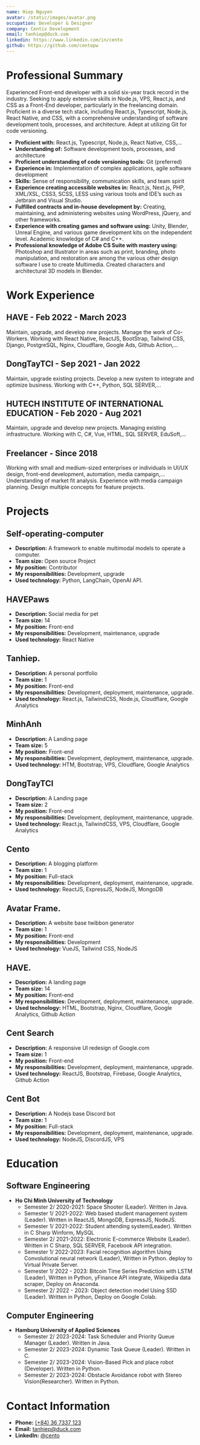 ```yaml
---
name: Hiep Nguyen
avatar: /static/images/avatar.png
occupation: Developer & Designer
company: Centix Development
email: tanhiep@duck.com
linkedin: https://www.linkedin.com/in/cento
github: https://github.com/centopw
---
```

# Professional Summary

Experienced Front-end developer with a solid six-year track record in the industry. Seeking to apply extensive skills in Node.js, VPS, React.js, and CSS as a Front-End developer, particularly in the freelancing domain. Proficient in a diverse tech stack, including React.js, Typescript, Node.js, React Native, and CSS, with a comprehensive understanding of software development tools, processes, and architecture. Adept at utilizing Git for code versioning.

- **Proficient with:** React.js, Typescript, Node.js, React Native, CSS,...
- **Understanding of:** Software development tools, processes, and architecture
- **Proficient understanding of code versioning tools:** Git (preferred)
- **Experience in:** Implementation of complex applications, agile software development
- **Skills:** Sense of responsibility, communication skills, and team spirit
- **Experience creating accessible websites in:** React.js, Next.js, PHP, XML/XSL, CSS3, SCSS, LESS using various tools and IDE’s such as Jetbrain and Visual Studio.
- **Fulfilled contracts and in-house development by:** Creating, maintaining, and administering websites using WordPress, jQuery, and other frameworks.
- **Experience with creating games and software using:** Unity, Blender, Unreal Engine, and various game development kits on the independent level. Academic knowledge of C# and C++.
- **Professional knowledge of Adobe CS Suite with mastery using:** Photoshop and Illustrator in areas such as print, branding, photo manipulation, and restoration are among the various other design software I use to create Multimedia. Created characters and architectural 3D models in Blender.

# Work Experience

## HAVE - Feb 2022 - March 2023
Maintain, upgrade, and develop new projects. Manage the work of Co-Workers. Working with React Native, ReactJS, BootStrap, Tailwind CSS, Django, PostgreSQL, Nginx, Cloudflare, Google Ads, Github Action,...
  
## DongTayTCI - Sep 2021 - Jan 2022
Maintain, upgrade existing projects. Develop a new system to integrate and optimize business. Working with C++, Python, SQL SERVER,...

## HUTECH INSTITUTE OF INTERNATIONAL EDUCATION - Feb 2020 - Aug 2021
Maintain, upgrade and develop new projects. Managing existing infrastructure. Working with C, C#, Vue, HTML, SQL SERVER, EduSoft,...

## Freelancer - Since 2018
Working with small and medium-sized enterprises or individuals in UI/UX design, front-end development, automation, media campaign,... Understanding of market fit analysis. Experience with media campaign planning. Design multiple concepts for feature projects.

# Projects

## Self-operating-computer
- **Description:** A framework to enable multimodal models to operate a computer.
- **Team size:** Open source Project
- **My position:** Contributor
- **My responsibilities:** Development, upgrade
- **Used technology:** Python, LangChain, OpenAI API.

## HAVEPaws
- **Description:** Social media for pet
- **Team size:** 14
- **My position:** Front-end
- **My responsibilities:** Development, maintenance, upgrade
- **Used technology:** React Native

## Tanhiep.
- **Description:** A personal portfolio
- **Team size:** 1
- **My position:** Front-end
- **My responsibilities:** Development, deployment, maintenance, upgrade.
- **Used technology:** React.js, TailwindCSS, Node.js, Cloudflare, Google Analytics

## MinhAnh
- **Description:** A Landing page
- **Team size:** 5
- **My position:** Front-end
- **My responsibilities:** Development, deployment, maintenance, upgrade.
- **Used technology:** HTM, Bootstrap, VPS, Cloudflare, Google Analytics 

## DongTayTCI
- **Description:** A Landing page
- **Team size:** 2
- **My position:** Front-end
- **My responsibilities:** Development, deployment, maintenance, upgrade.
- **Used technology:** React.js, TailwindCSS, VPS, Cloudflare, Google Analytics 

## Cento
- **Description:** A blogging platform 
- **Team size:** 1
- **My position:** Full-stack
- **My responsibilities:** Development, deployment, maintenance, upgrade.
- **Used technology:** ReactJS, ExpressJS, NodeJS, MongoDB

## Avatar Frame.
- **Description:** A website base twibbon generator
- **Team size:** 1
- **My position:** Front-end
- **My responsibilities:** Development
- **Used technology:** VueJS, Tailwind CSS, NodeJS

## HAVE.
- **Description:** A landing page
- **Team size:** 14
- **My position:** Front-end
- **My responsibilities:** Development, deployment, maintenance, upgrade.
- **Used technology:** HTML, Bootstrap, Nginx, Cloudflare, Google Analytics, Github Action 

## Cent Search
- **Description:** A responsive UI redesign of Google.com
- **Team size:** 1
- **My position:** Front-end
- **My responsibilities:** Development, deployment, maintenance, upgrade.
- **Used technology:** ReactJS, Bootstrap, Firebase, Google Analytics, Github Action 

## Cent Bot
- **Description:** A Nodejs base Discord bot
- **Team size:** 1
- **My position:** Full-stack
- **My responsibilities:** Development, deployment, maintenance, upgrade.
- **Used technology:** NodeJS, DiscordJS, VPS

# Education

## Software Engineering
- **Ho Chi Minh University of Technology**
  - Semester 2/ 2020-2021: Space Shooter (Leader). Written in Java.
  - Semester 1/ 2021-2022: Web based student management system (Leader). Written in ReactJS, MongoDB, ExpressJS, NodeJS.
  - Semester 1/ 2021-2022: Student attending system(Leader). Written in C Sharp Winform, MySQL
  - Semester 2/ 2021-2022: Electronic E-commerce Website (Leader). Written in C Sharp, SQL SERVER, Facebook API integration.
  - Semester 1/ 2022-2023: Facial recognition algorithm Using Convolutional neural network (Leader), Written in Python. deploy to Virtual Private Server.
  - Semester 1/ 2022 - 2023: Bitcoin Time Series Prediction with LSTM (Leader), Written in Python, yFinance API integrate, Wikipedia data scraper, Deploy on Anaconda.
  - Semester 2/ 2022 - 2023: Object detection model Using SSD (Leader). Written in Python, Deploy on Google Colab.

## Computer Engineering
- **Hamburg University of Applied Sciences**
  - Semester 2/ 2023-2024: Task Scheduler and Priority Queue Manager (Leader). Written in Java.
  - Semester 2/ 2023-2024: Dynamic Task Queue (Leader). Written in C.
  - Semester 2/ 2023-2024: Vision-Based Pick and place robot (Developer). Written in Python.
  - Semester 2/ 2023-2024: Obstacle Avoidance robot with Stereo Vision(Researcher). Written in Python.

# Contact Information

- **Phone:** [(+84) 36 7337 123](callto:84367337123)
- **Email:** [tanhiep@duck.com](mailto:tanhiep@duck.com)
- **LinkedIn:** [@cento](https://linkedin.com/in/cento)
